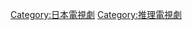 {{Catnav|頁面分類|...|电影|推理電視劇‎}}
{{Catnav|頁面分類|...|推理題材作品|推理電視劇‎}}

[[Category:日本電視劇|Category:日本電視劇]]
[[Category:推理電視劇|Category:推理電視劇]]